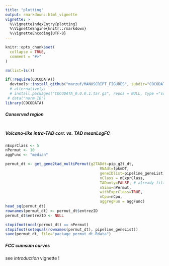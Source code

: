 ```yaml
---
title: "plotting"
output: rmarkdown::html_vignette
vignette: >
  %\VignetteIndexEntry{plotting}
  %\VignetteEngine{knitr::rmarkdown}
  %\VignetteEncoding{UTF-8}
---
```


```r
knitr::opts_chunk$set(
  collapse = TRUE,
  comment = "#>"
)
```

```r

rm(list=ls())

if(!require(COCODATA))
  devtools::install_github("marzuf/MANUSCRIPT_FIGURES", subdir="COCODATA")
  # alternatively: 
  # install.packages("COCODATA_0.0.0.1.tar.gz", repos = NULL, type ="source")
 # data("norm_ID")
library(COCODATA)

```



##### Conserved region

``` r



```

##### Volcano-like intra-TAD corr. vs. TAD meanLogFC

``` r
nExprClass <- 5
nPermut <- 10
aggFunc <- "median"

permut_dt <- get_gene2tad_multiPermut(g2TADdt=pip_g2t_dt, 
                                          RNAdt=fpkmDT, 
                                          geneIDlist=pipeline_geneList, 
                                          nClass = nExprClass, 
                                          TADonly=FALSE, # already filtred 
                                          nSimu=nPermut, 
                                          withExprClass=TRUE, 
                                          nCpu=nCpu, 
                                          aggregFun = aggFunc)
head_sq(permut_dt)
rownames(permut_dt) <- permut_dt$entrezID
permut_dt$entrezID <- NULL

stopifnot(ncol(permut_dt) == nPermut)
stopifnot(setequal(rownames(permut_dt), pipeline_geneList))
save(permut_dt, file="package_permut_dt.Rdata")

```



##### FCC cumsum curves

see <em>introduction</em> vignette !

